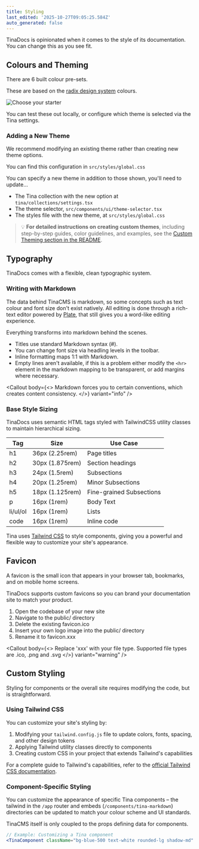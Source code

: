```yaml
---
title: Styling
last_edited: '2025-10-27T09:05:25.584Z'
auto_generated: false
---
```


TinaDocs is opinionated when it comes to the style of its documentation. You can change this as you see fit.

## Colours and Theming

There are 6 built colour pre-sets.

These are based on the [radix design system](https://www.radix-ui.com/colors) colours.

![](/img/docs-assets/choose-starter-screen.png "Choose your starter")

You can test these out locally, or configure which theme is selected via the Tina settings.

### Adding a New Theme

We recommend modifying an existing theme rather than creating new theme options.

You can find this configuration in `src/styles/global.css`

You can specify  a new theme in addition to those shown, you'll need to update…

* The Tina collection with the new option at `tina/collections/settings.tsx`
* The theme selector, `src/components/ui/theme-selector.tsx`
* The styles file with the new theme, at `src/styles/global.css`

> 💡 **For detailed instructions on creating custom themes**, including step-by-step guides, color guidelines, and examples, see the [Custom Theming section in the README](https://github.com/tinacms/tina-docs/blob/main/README.md).

## Typography

TinaDocs comes with a flexible, clean typographic system.

### Writing with Markdown

The data behind TinaCMS is markdown, so some concepts such as text colour and font size don't exist natively. All editing is done through a rich-text editor powered by [Plate](https://platejs.org/), that still gives you a word-like editing experience.

Everything transforms into markdown behind the scenes.

* Titles use standard Markdown syntax (#).
* You can change font size via headling levels in the toolbar.
* Inline formatting maps 1:1 with Markdown.
* Empty lines aren't available, if this is a problem either modify the `<hr>` element in the markdown mapping to be transparent, or add margins where necessary.

<Callout
  body={<>
    Markdown forces you to certain conventions,  which creates content consistency.
  </>}
  variant="info"
/>

### Base Style Sizing

TinaDocs uses semantic HTML tags styled with TailwindCSS utility classes to maintain hierarchical sizing.

| Tag      | Size            | Use Case                 |
| -------- | --------------- | ------------------------ |
| h1       | 36px (2.25rem)  | Page titles              |
| h2       | 30px (1.875rem) | Section headings         |
| h3       | 24px (1.5rem)   | Subsections              |
| h4       | 20px (1.25rem)  | Minor Subsections        |
| h5       | 18px (1.125rem) | Fine-grained Subsections |
| p        | 16px (1rem)     | Body Text                |
| li/ul/ol | 16px (1rem)     | Lists                    |
| code     | 16px (1rem)     | Inline code              |

Tina uses [Tailwind CSS](https://tailwindcss.com/) to style components, giving you a powerful and flexible way to customize your site's appearance.

## Favicon

A favicon is the small icon that appears in your browser tab, bookmarks, and on mobile home screens.

TinaDocs supports custom favicons so you can brand your documentation site to match your product.

1. Open the codebase of your new site
2. Navigate to the public/ directory
3. Delete the existing favicon.ico
4. Insert your own logo image into the public/ directory
5. Rename it to favicon.xxx

<Callout
  body={<>
    Replace 'xxx' with your file type. Supported file types are .ico, .png and .svg
  </>}
  variant="warning"
/>

## Custom Styling

Styling for components or the overall site requires modifying the code, but is straightforward.

### Using Tailwind CSS

You can customize your site's styling by:

1. Modifying your `tailwind.config.js` file to update colors, fonts, spacing, and other design tokens
2. Applying Tailwind utility classes directly to components
3. Creating custom CSS in your project that extends Tailwind's capabilities

For a complete guide to Tailwind's capabilities, refer to the [official Tailwind CSS documentation](https://tailwindcss.com/docs).

### Component-Specific Styling

You can customize the appearance of specific Tina components – the tailwind in the `/app` router and embeds (`/components/tina-markdown`) directories can be updated to match your colour scheme and UI standards.

TinaCMS itself is only coupled to the props defining data for components.

```jsx
// Example: Customizing a Tina component
<TinaComponent className="bg-blue-500 text-white rounded-lg shadow-md" />
```
